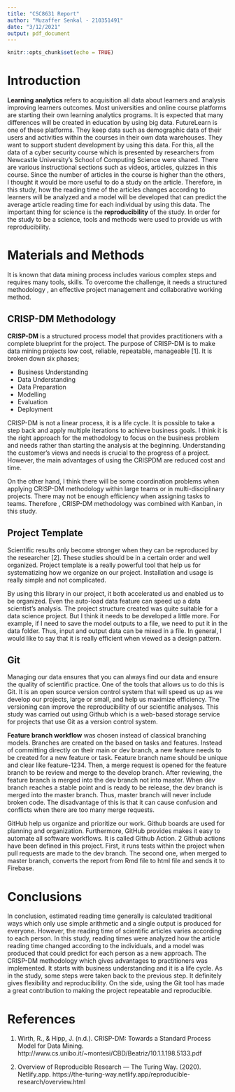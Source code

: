 ```yaml
---
title: "CSC8631 Report"
author: "Muzaffer Senkal - 210351491"
date: "3/12/2021"
output: pdf_document
---
```


```r
knitr::opts_chunk$set(echo = TRUE)
```

# Introduction

**Learning analytics** refers to acquisition all  data about learners and analysis improving learners outcomes. Most universities and online course platforms are starting their own learning analytics programs. It is expected that many differences will be created in education by using big data. FutureLearn is one of these platforms. They keep data such as demographic data of their users and activities within the courses in their own data warehouses. They want to support student development by using this data. For this, all the data of a cyber security course which is presented by researchers from Newcastle University’s School of Computing Science were shared. There are various instructional sections such as videos, articles, quizzes in this course. Since the number of articles in the course is higher than the others, I thought it would be more useful to do a study on the article. Therefore, in this study, how the reading time of the articles changes according to learners will be analyzed and a model will be developed that can predict the average article reading time for each individual by using this data. The important thing for science is the **reproducibility** of the study. In order for the study to be a science, tools and methods were used to provide us with reproducibility.


# Materials and Methods

It is known that data mining  process includes various complex steps and requires many tools, skills. To overcome the challenge, it needs a structured methodology , an effective project management and collaborative working method.

## CRISP-DM Methodology

**CRISP-DM** is a structured process model that provides practitioners with a complete blueprint for the project. The purpose of CRISP-DM is to make data mining projects low cost, reliable, repeatable, manageable [1]. It is broken down six phases; 

- Business Understanding 
- Data Understanding
- Data Preparation
- Modelling
- Evaluation
- Deployment

CRISP-DM  is not a linear process, it is a life cycle. It is possible to take a step back and apply multiple iterations to achieve business goals. I think it is the right approach for the methodology to focus on the business problem and needs rather than starting the analysis at the beginning.  Understanding the customer’s views and needs is crucial to the progress of a project. However, the main advantages of using the CRISPDM are reduced cost and time.


On the other hand, I think there will be some coordination problems when applying CRISP-DM methodology within large teams or in multi-disciplinary projects. There may not be enough efficiency when assigning tasks to teams. Therefore , CRISP-DM methodology was combined with Kanban, in this study. 


## Project Template


Scientific results only become stronger when they can be reproduced by the researcher [2]. These studies should be in a certain order and well organized. Project template is a really powerful tool that help us for systematizing how we organize on our project. Installation and usage is really simple and not complicated. 

By using this library in our project, it both accelerated us and enabled us to be organized. Even the auto-load data feature can speed up a data scientist's analysis. The project structure created was quite suitable for a data science project. But I think it needs to be developed a little more. 
For example, if I need to save the model outputs to a file, we need to put it in the data folder. Thus, input and output data can be mixed in a file. In general, I would like to say that it is really efficient when viewed as a design pattern.


## Git 

Managing our data ensures that you can always find our data and ensure the quality of scientific practice. One of the tools that allows us to do this is Git. It is an open source version control system that will speed us up as we develop our projects, large or small, and help us maximize efficiency. The versioning can improve the reproducibility of our scientific analyses. This study was carried out using Github which is a web-based storage service for projects that use Git as a version control system.

**Feature branch workflow** was chosen instead of classical branching models. Branches are created on the based on tasks and features.  Instead of committing directly on their main or dev branch, a new feature needs to be created for a new feature or task. Feature branch name should be unique and clear like feature-1234. Then, a merge request is opened for the feature branch to be review and  merge to the develop branch. After reviewing, the feature branch is merged into the dev branch not into master. When  dev branch reaches a stable point and is ready to be release, the dev branch is merged into the master branch. Thus, master branch will never include broken code. The disadvantage of this is that it can cause confusion and conflicts when there are too many merge requests.


GitHub help us organize and prioritize our work. Github boards are used for planning and organization.
Furthermore, GitHub provides makes it easy to automate all software workflows. It is called Github Action. 2 Github actions have been defined in this project. First, it runs tests within the project when pull requests are made to the dev branch. The second one, when merged to master branch, converts the report from Rmd file to html file and sends it to Firebase.


# Conclusions

In conclusion,  estimated reading time generally is calculated traditional ways which only use simple arithmetic and a single output is produced for everyone. However, the reading time of scientific articles varies according to each person. In this study, reading times were analyzed how the article reading time changed according to the individuals, and a model was produced that could predict for each person as a new approach. The CRISP-DM methodology which gives advantages to practitioners was implemented. It starts with business understanding and it is a life cycle. As in the study, some steps were taken back to the previous step. It definitely gives flexibility and reproducibility. On the side, using the Git tool has made a great contribution to making the project repeatable and reproducible.


# References

1. Wirth, R., & Hipp, J. (n.d.). CRISP-DM: Towards a Standard Process Model for Data Mining. http://www.cs.unibo.it/~montesi/CBD/Beatriz/10.1.1.198.5133.pdf

2. Overview of Reproducible Research — The Turing Way. (2020). Netlify.app. https://the-turing-way.netlify.app/reproducible-research/overview.html

